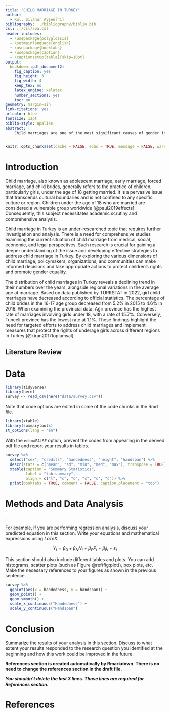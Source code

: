```yaml
---
title: "CHILD MARRIAGE IN TURKEY"
author: 
  - Kul, Sılanur Ayşen[^1]
bibliography: ../bibliography/biblio.bib
csl: ../csl/apa.csl
header-includes:
  - \usepackage{polyglossia}
  - \setmainlanguage{english}
  - \usepackage{booktabs}
  - \usepackage{caption} 
  - \captionsetup[table]{skip=10pt}
output:
  bookdown::pdf_document2:
    fig_caption: yes
    fig_height: 3
    fig_width: 4
    keep_tex: no
    latex_engine: xelatex
    number_sections: yes
    toc: no
geometry: margin=1in
link-citations: yes
urlcolor: blue
fontsize: 12pt
biblio-style: apalike
abstract: |
    Child marriages are one of the most significant causes of gender inequality within families in Turkey, as well as a widespread social problem observed worldwide. This situation necessitates a comprehensive examination of child marriages to understand and address all aspects of this issue. The findings of this study highlight that child marriages are a significant consequence of gender inequalities observed in social, political, and economic spheres. Moreover, it reveals that child marriages perpetuate gender inequality in the lives of women. This study aims to shed light on the significant socio-cultural aspects of child mothers and child marriages in Turkey, focusing on regional variations. 
---
```

```r
knitr::opts_chunk$set(cache = FALSE, echo = TRUE, message = FALSE, warning = FALSE)
```

<!-- ======================================================================= -->
<!-- ============================== FOOTNOTES ============================== -->
<!-- ======================================================================= -->
[^1]: 19080406, [Github Repo](https://github.com/silakul/19080406.FINAL)


# Introduction
Child marriage, also known as adolescent marriage, early marriage, forced marriage, and child brides, generally refers to the practice of children, particularly girls, under the age of 18 getting married. It is a pervasive issue that transcends cultural boundaries and is not confined to any specific culture or region. Children under the age of 18 who are married are considered a vulnerable group worldwide [@paul2019effects]. Consequently, this subject necessitates academic scrutiny and comprehensive analysis.

Child marriage in Turkey is an under-researched topic that requires further investigation and analysis. There is a need for comprehensive studies examining the current situation of child marriage from medical, social, economic, and legal perspectives. Such research is crucial for gaining a deeper understanding of the issue and developing effective strategies to address child marriage in Turkey. By exploring the various dimensions of child marriage, policymakers, organizations, and communities can make informed decisions and take appropriate actions to protect children's rights and promote gender equality.

The distribution of child marriages in Turkey reveals a declining trend in their numbers over the years, alongside regional variations in the average age at marriage. Based on data published by TURKSTAT in 2022, girl child marriages have decreased according to official statistics. The percentage of child brides in the 16-17 age group decreased from 5.2% in 2015 to 4.6% in 2016. When examining the provincial data, Ağrı province has the highest rate of marriages involving girls under 18, with a rate of 15.7%. Conversely, Tunceli province has the lowest rate at 1.1%. These findings highlight the need for targeted efforts to address child marriages and implement measures that protect the rights of underage girls across different regions in Turkey [@kiran2017toplumsal]


## Literature Review



# Data




```r
library(tidyverse)
library(here)
survey <- read_csv(here("data/survey.csv"))
```

Note that code options are edited in some of the code chunks in the Rmd file.

```r
library(xtable) 
library(summarytools)
st_options(lang = "en")
```

With the `echo=FALSE` option, prevent the codes from appearing in the derived pdf file and report your results in tables.

```r
survey %>%
  select("sex", "credits", "handedness", "height", "handspan") %>% 
  descr(stats = c("mean", "sd", "min", "med", "max"), transpose = TRUE) %>% 
  xtable(caption = "Summary Statistics",
         label = "tab:summary",
         align = c("l", "c", "c", "c", "c", "c")) %>% 
  print(booktabs = TRUE, comment = FALSE, caption.placement = "top")
```


# Methods and Data Analysis
.

For example, if you are performing regression analysis, discuss your predicted equation in this section. Write your equations and mathematical expressions using $LaTeX$.

$$
Y_t = \beta_0 + \beta_N N_t + \beta_P P_t + \beta_I I_t + \varepsilon_t
$$

This section should also include different tables and plots. You can add histograms, scatter plots (such as Figure \@ref(fig:plot)), box plots, etc. Make the necessary references to your figures as shown in the previous sentence.


```r
survey %>% 
  ggplot(aes(x = handedness, y = handspan)) +
  geom_point() +
  geom_smooth() +
  scale_x_continuous("Handedness") + 
  scale_y_continuous("Handspan")
```


# Conclusion
Summarize the results of your analysis in this section. Discuss to what extent your results responded to the research question you identified at the beginning and how this work could be improved in the future.

**References section is created automatically by Rmarkdown. There is no need to change the references section in the draft file.**

**_You shouldn't delete the last 3 lines. Those lines are required for References section._**

\newpage
# References {#references}
<div id="refs"></div>


